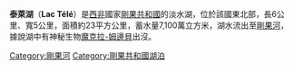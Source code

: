 {{Infobox lake
 | lake_name = 泰萊湖
 | image_lake = 
 | caption_lake = 
 | image_bathymetry = 
 | caption_bathymetry = 
 | location = 
 | coords = {{coord|1|20|N|17|9|E|type:waterbody_region:CG|display=inline,title}}
 | type = 
 | inflow = 
 | outflow = 
 | catchment = 
 | basin_countries = {{flag|Republic of the Congo}}
 | length = 
 | width = 
 | area = 
 | depth = 
 | max-depth = 
 | volume = 
 | residence_time = 
 | shore = 
 | elevation = 
 | islands = 
 | cities = 
}}

'''泰萊湖'''（'''Lac Télé '''）是[[西非|西非]]國家[[剛果共和國|剛果共和國]]的淡水湖，位於該國東北部，長6公里、寬5公里，面積約23平方公里，蓄水量7,100萬立方米，湖水流出至[[剛果河|剛果河]]，據說湖中有神秘生物[[魔克拉-姆邊貝|魔克拉-姆邊貝]]出沒。

{{RCongo-stub}}
{{DEFAULTSORT:Télé}}
[[Category:剛果河|Category:剛果河]]
[[Category:剛果共和國湖泊|Category:剛果共和國湖泊]]